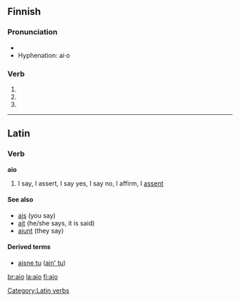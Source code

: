 {{see|AIO}}
==Finnish==

===Pronunciation===
* {{IPA|lang=fi|[ˈɑijo̞]}}
* Hyphenation: ai·o

===Verb===
{{infl|fi|verb form}}

# {{fi-form of|type=verb|mood=indicative|tense=present connegative|[[aikoa]]}}
# {{fi-form of|type=verb|pr=second-person|pl=singular|mood=imperative|tense=present|[[aikoa]]}}
# {{fi-form of|type=verb|pr=second-person|pl=singular|mood=imperative|tense=present connegative|[[aikoa]]}}

----

==Latin==
===Verb===
'''aio'''
# {{defective|lang=la}} I say, I assert, I say yes, I say no, I affirm, I [[assent]]

====See also====
*[[ais]] (you say)
*[[ait]] (he/she says, it is said)
*[[aiunt]] (they say)

====Derived terms====
*[[aisne tu]] ([[ain' tu]])

[[Category:Latin verbs]]

[[br:aio]]
[[la:aio]]
[[fi:aio]]
